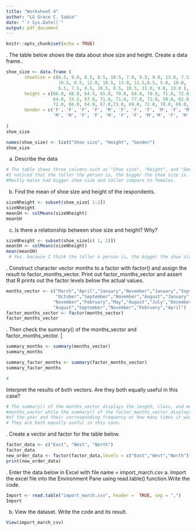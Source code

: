 ```yaml
---
title: "Worksheet 4"
author: "LG Grace C. Sabio"
date: "`r Sys.Date()`"
output: pdf_document
---
```


```r
knitr::opts_chunk$set(echo = TRUE)
```
\hfill\break
1. The table below shows the data about shoe size and height. Create a data frame..
```r
shoe_size <- data.frame (
       shoeSize = c(6.5, 9.0, 8.5, 8.5, 10.5, 7.0, 9.5, 9.0, 13.0, 7.5, 
                    10.5, 8.5, 12.0, 10.5, 13.0, 11.5,8.5, 5.0, 10.0,
                    6.5, 7.5, 8.5, 10.5, 8.5, 10.5, 11.0, 9.0, 13.0 ),
       height = c(66.0, 68.0, 64.5, 65.0, 70.0, 64.0, 70.0, 71.0, 72.0,
                  64.0, 74.5, 67.0, 71.0, 71.0, 77.0, 72.0, 59.0, 62.0,
                  72.0, 66.0, 64.0, 67.0,73.0, 69.0, 72.0, 70.0, 69.0, 70.0),
       Gender = c('F', 'F', 'F', 'F', 'M', 'F', 'F', 'F', 'M', 'F', 'M', 'F', 'M', 'M', 
                  'M', 'M', 'F', 'F', 'M', 'F', 'F', 'M','M', 'F', 'M', 'M', 'M', 'M')
       
)
shoe_size

names(shoe_size) <- list("Shoe size", "Height", "Gender") 
shoe_size
```
a. Describe the data
```r
# The table shows three columns such as "Shoe size", "Height", and "Gender". 
#I noticed that the taller the person is, the bigger the shoe size is. 
#Mostly males had bigger shoe size and taller compare to females.
```
b. Find the mean of shoe size and height of the respondents.
```r
sizeNheight <- subset(shoe_size[ 1:2])
sizeNheight
meanSH <- colMeans(sizeNheight)
meanSH
```
c. Is there a relationship between shoe size and height? Why?
```r
sizeNheight <- subset(shoe_size[c( 1, 2)])
meanSH <- colMeans(sizeNheight)
mean(meanSH)
 # Yes. because I think the taller a person is, the bigger the shoe size he has.

```
\hfill\break
2. Construct character vector months to a factor with factor() and assign the result to
factor_months_vector. Print out factor_months_vector and assert that R prints out
the factor levels below the actual values.
```r
months_vector <- c("March","April","January","November","January","September",
                   "October","September","November","August","January","November",
                  "November","February","May","August","July","December","August",
                  "August","September","November","February","April")
factor_months_vector <- factor(months_vector)
factor_months_vector
```
\hfill\break
3. Then check the summary() of the months_vector and factor_months_vector. |
```r
summary_months <- summary(months_vector)
summary_months

```
```r
summary_factor_months <- summary(factor_months_vector)
summary_factor_months

#
```
Interpret the results of both vectors. Are they both equally useful in this case?
```r
# The summary() of the months_vector displays the length, class, and mode of the vector
#months_vector while the summary() of the factor_months_vector displays the different months 
#of the year and their corresponding frequency or how many times it was mentioned in the vector.
# They are both equally useful in this case.
```

\hfill\break
4. Create a vector and factor for the table below.
```r
factor_data <- c("East", "West", "North")
factor_data
new_order_data <- factor(factor_data,levels = c("East","West","North"))
print(new_order_data)

```
\hfill\break
5. Enter the data below in Excel with file name = import_march.csv
a. Import the excel file into the Environment Pane using read.table() function.Write the code.
```r
Import <- read.table("import_march.csv", header =  TRUE, sep = ",")
Import
```
b. View the dataset. Write the code and its result.
```r
View(import_march_csv)

```